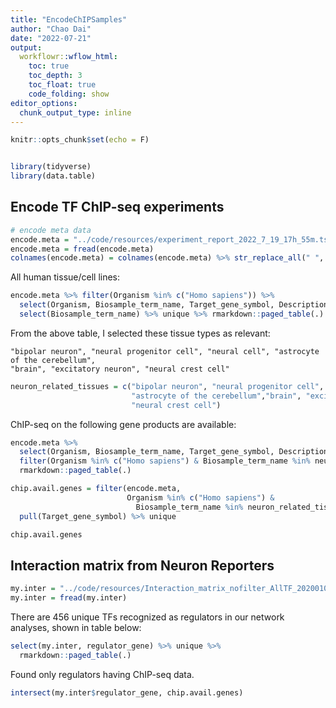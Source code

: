 ```yaml
---
title: "EncodeChIPSamples"
author: "Chao Dai"
date: "2022-07-21"
output: 
  workflowr::wflow_html:
    toc: true
    toc_depth: 3
    toc_float: true
    code_folding: show
editor_options:
  chunk_output_type: inline
---
```


```r
knitr::opts_chunk$set(echo = F)


library(tidyverse)
library(data.table)
```

## Encode TF ChIP-seq experiments

```r
# encode meta data
encode.meta = "../code/resources/experiment_report_2022_7_19_17h_55m.tsv"
encode.meta = fread(encode.meta)
colnames(encode.meta) = colnames(encode.meta) %>% str_replace_all(" ", "_")
```

All human tissue/cell lines:

```r
encode.meta %>% filter(Organism %in% c("Homo sapiens")) %>% 
  select(Organism, Biosample_term_name, Target_gene_symbol, Description) %>% 
  select(Biosample_term_name) %>% unique %>% rmarkdown::paged_table(.)
```

From the above table, I selected these tissue types as relevant:

    "bipolar neuron", "neural progenitor cell", "neural cell", "astrocyte of the cerebellum",
    "brain", "excitatory neuron", "neural crest cell"

```r
neuron_related_tissues = c("bipolar neuron", "neural progenitor cell", "neural cell", 
                           "astrocyte of the cerebellum","brain", "excitatory neuron", 
                           "neural crest cell")
```

ChIP-seq on the following gene products are available:

```r
encode.meta %>% 
  select(Organism, Biosample_term_name, Target_gene_symbol, Description) %>% 
  filter(Organism %in% c("Homo sapiens") & Biosample_term_name %in% neuron_related_tissues) %>% 
  rmarkdown::paged_table(.)
```

```r
chip.avail.genes = filter(encode.meta, 
                          Organism %in% c("Homo sapiens") & 
                            Biosample_term_name %in% neuron_related_tissues) %>% 
  pull(Target_gene_symbol) %>% unique

chip.avail.genes
```

## Interaction matrix from Neuron Reporters

```r
my.inter = "../code/resources/Interaction_matrix_nofilter_AllTF_20200107.csv"
my.inter = fread(my.inter)
```

There are 456 unique TFs recognized as regulators in our network analyses, shown in table below:

```r
select(my.inter, regulator_gene) %>% unique %>% 
  rmarkdown::paged_table(.)
```

Found only regulators having ChIP-seq data.

```r
intersect(my.inter$regulator_gene, chip.avail.genes)
```
